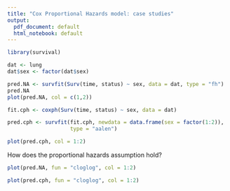```yaml
---
title: "Cox Proportional Hazards model: case studies"
output:
  pdf_document: default
  html_notebook: default
---
```


```r
library(survival)

dat <- lung
dat$sex <- factor(dat$sex)
```

```r
pred.NA <- survfit(Surv(time, status) ~ sex, data = dat, type = "fh")
pred.NA
plot(pred.NA, col = c(1,2))
```

```r
fit.cph <- coxph(Surv(time, status) ~ sex, data = dat)

pred.cph <- survfit(fit.cph, newdata = data.frame(sex = factor(1:2)),
                    type = "aalen")

plot(pred.cph, col = 1:2)
```

How does the proportional hazards assumption hold?

```r
plot(pred.NA, fun = "cloglog", col = 1:2)
```

```r
plot(pred.cph, fun = "cloglog", col = 1:2)
```
